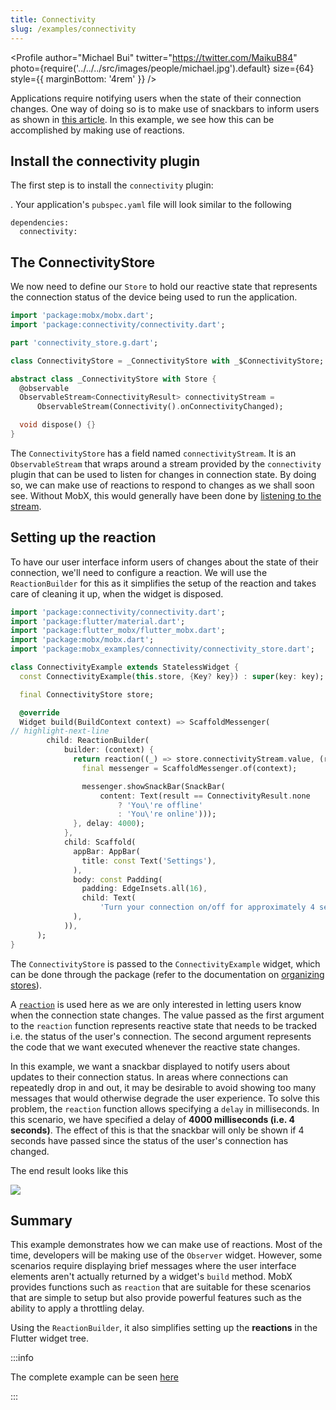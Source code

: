 ```yaml
---
title: Connectivity
slug: /examples/connectivity
---
```



<Profile
  author="Michael Bui"
  twitter="https://twitter.com/MaikuB84"
  photo={require('../../../src/images/people/michael.jpg').default}
  size={64}
  style={{ marginBottom: '4rem' }}
/>

Applications require notifying users when the state of their connection changes.
One way of doing so is to make use of snackbars to inform users as shown in
[this article](https://developers.google.com/web/fundamentals/instant-and-offline/offline-ux#inform_users_of_their_current_state_and_change_of_state).
In this example, we see how this can be accomplished by making use of reactions.

## Install the connectivity plugin

The first step is to install the `connectivity` plugin:

<PubBadge name="connectivity" />. Your application's `pubspec.yaml` file will
look similar to the following

```
dependencies:
  connectivity:
```

## The ConnectivityStore

We now need to define our `Store` to hold our reactive state that represents the
connection status of the device being used to run the application.

```dart
import 'package:mobx/mobx.dart';
import 'package:connectivity/connectivity.dart';

part 'connectivity_store.g.dart';

class ConnectivityStore = _ConnectivityStore with _$ConnectivityStore;

abstract class _ConnectivityStore with Store {
  @observable
  ObservableStream<ConnectivityResult> connectivityStream =
      ObservableStream(Connectivity().onConnectivityChanged);

  void dispose() {}
}
```

The `ConnectivityStore` has a field named `connectivityStream`. It is an
`ObservableStream` that wraps around a stream provided by the `connectivity`
plugin that can be used to listen for changes in connection state. By doing so,
we can make use of reactions to respond to changes as we shall soon see. Without
MobX, this would generally have been done by
[listening to the stream](https://api.dart.dev/stable/dart-async/Stream/listen.html).

## Setting up the reaction

To have our user interface inform users of changes about the state of their
connection, we'll need to configure a reaction. We will use the
`ReactionBuilder` for this as it simplifies the setup of the reaction and takes
care of cleaning it up, when the widget is disposed.

```dart
import 'package:connectivity/connectivity.dart';
import 'package:flutter/material.dart';
import 'package:flutter_mobx/flutter_mobx.dart';
import 'package:mobx/mobx.dart';
import 'package:mobx_examples/connectivity/connectivity_store.dart';

class ConnectivityExample extends StatelessWidget {
  const ConnectivityExample(this.store, {Key? key}) : super(key: key);

  final ConnectivityStore store;

  @override
  Widget build(BuildContext context) => ScaffoldMessenger(
// highlight-next-line
        child: ReactionBuilder(
            builder: (context) {
              return reaction((_) => store.connectivityStream.value, (result) {
                final messenger = ScaffoldMessenger.of(context);

                messenger.showSnackBar(SnackBar(
                    content: Text(result == ConnectivityResult.none
                        ? 'You\'re offline'
                        : 'You\'re online')));
              }, delay: 4000);
            },
            child: Scaffold(
              appBar: AppBar(
                title: const Text('Settings'),
              ),
              body: const Padding(
                padding: EdgeInsets.all(16),
                child: Text(
                    'Turn your connection on/off for approximately 4 seconds to see the app respond to changes in your connection status.'),
              ),
            )),
      );
}
```

The `ConnectivityStore` is passed to the `ConnectivityExample` widget, which can
be done through the <PubBadge name="provider" /> package (refer to the
documentation on [organizing stores](/guides/stores)).

A [`reaction`](/api/reaction#reaction) is used here as we are only interested in
letting users know when the connection state changes. The value passed as the
first argument to the `reaction` function represents reactive state that needs
to be tracked i.e. the status of the user's connection. The second argument
represents the code that we want executed whenever the reactive state changes.

In this example, we want a snackbar displayed to notify users about updates to
their connection status. In areas where connections can repeatedly drop in and
out, it may be desirable to avoid showing too many messages that would otherwise
degrade the user experience. To solve this problem, the `reaction` function
allows specifying a `delay` in milliseconds. In this scenario, we have specified
a delay of **4000 milliseconds (i.e. 4 seconds)**. The effect of this is that
the snackbar will only be shown if 4 seconds have passed since the status of the
user's connection has changed.

The end result looks like this

<img src={connectivityGif} />

## Summary

This example demonstrates how we can make use of reactions. Most of the time,
developers will be making use of the `Observer` widget. However, some scenarios
require displaying brief messages where the user interface elements aren't
actually returned by a widget's `build` method. MobX provides functions such as
`reaction` that are suitable for these scenarios that are simple to setup but
also provide powerful features such as the ability to apply a throttling delay.

Using the `ReactionBuilder`, it also simplifies setting up the **reactions** in
the Flutter widget tree.

:::info

The complete example can be seen
[here](https://github.com/mobxjs/mobx.dart/tree/main/mobx_examples/lib/connectivity)

:::

